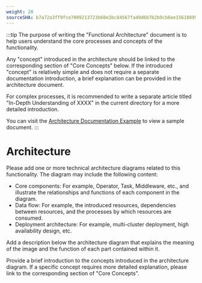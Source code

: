 ```yaml
---
weight: 20
sourceSHA: b7a72a3ff9fce7009213723b60e3bc84567fa49d6b7b2b9cb8ee156188954089
---
```


:::tip
The purpose of writing the "Functional Architecture" document is to help users understand the core processes and concepts of the functionality.

Any "concept" introduced in the architecture should be linked to the corresponding section of "Core Concepts" below. If the introduced "concept" is relatively simple and does not require a separate documentation introduction, a brief explanation can be provided in the architecture document.

For complex processes, it is recommended to write a separate article titled "In-Depth Understanding of XXXX" in the current directory for a more detailed introduction.

You can visit the [Architecture Documentation Example](https://product-doc-guide.alauda.cn/template/arch/module_arch_example.html) to view a sample document.
:::

# Architecture

Please add one or more technical architecture diagrams related to this functionality. The diagram may include the following content:

- Core components: For example, Operator, Task, Middleware, etc., and illustrate the relationships and functions of each component in the diagram.
- Data flow: For example, the introduced resources, dependencies between resources, and the processes by which resources are consumed.
- Deployment architecture: For example, multi-cluster deployment, high availability design, etc.

Add a description below the architecture diagram that explains the meaning of the image and the function of each part contained within it.

Provide a brief introduction to the concepts introduced in the architecture diagram. If a specific concept requires more detailed explanation, please link to the corresponding section of "Core Concepts".
